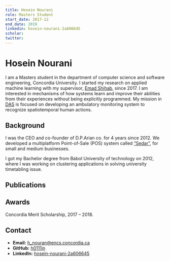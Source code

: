 ```yaml
---
title: Hosein Nourani
role: Masters Student
start_date: 2017-12
end_date: 2019
linkedin: hosein-nourani-2a606645
scholar:
twitter:
---
```


# Hosein Nourani

I am a Masters student in the department of computer science and software engineering, Concordia University. I started my research on applied machine learning with my supervisor, [Emad Shihab](http://das.encs.concordia.ca/members/emad-shihab/), since 2017. I am interested in mechanisms of how systems learn and improve their abilities from their experiences without being explicitly programmed. My mission in [DAS](http://das.encs.concordia.ca/) is focused on developing an ambulatory monitoring system to recognize spatiotemporal human actions.

## Background

I was the CEO and co-founder of D.P.Arian co. for 4 years since 2012. We developed a multiplatform Point-of-Sale (POS) system called [“Sedar”](https://www.aparat.com/dparian), for small and medium businesses.

I got my Bachelor degree from Babol University of technology on 2012, where I was working on clustering applications in solving university timetabling issue.

## Publications


<AuthorPublications firstname="Hosein" lastname="Nourani" />

## Awards

Concordia Merit Scholarship, 2017 – 2018.

## Contact

- **Email:** h_nouran@encs.concordia.ca
- **GitHub:** [h0111in](https://github.com/h0111in)
- **LinkedIn:** [hosein-nourani-2a606645](https://www.linkedin.com/in/hosein-nourani-2a606645/)
